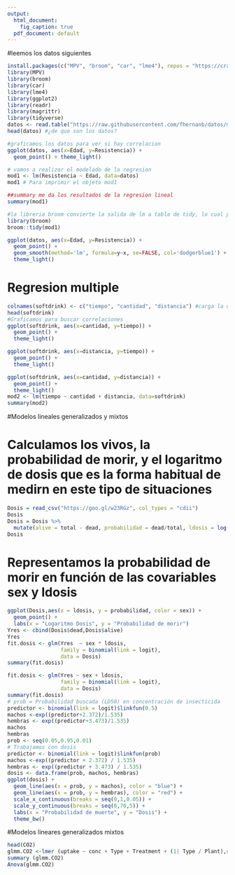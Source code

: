 ```yaml
---
output:
  html_document: 
    fig_caption: true
  pdf_document: default
---
```


#leemos los datos siguientes

```r
install.packages(c("MPV", "broom", "car", "lme4"), repos = "https://cran.r-project.org")
library(MPV)
library(broom)
library(car)
library(lme4)
library(ggplot2)
library(readr)
library(magrittr)
library(tidyverse)
datos <- read.table("https://raw.githubusercontent.com/fhernanb/datos/master/propelente", heade =TRUE)
head(datos) #¿de que son los datos?

#graficamos los datos para ver si hay correlacion
ggplot(datos, aes(x=Edad, y=Resistencia)) + 
  geom_point() + theme_light()

# vamos a realizar el modelado de la regresion
mod1 <- lm(Resistencia ~ Edad, data=datos)
mod1 # Para imprimir el objeto mod1

##summary me da los resultados de la regresion lineal
summary(mod1)
```

```r
#la libreria broom convierte la salida de lm a tabla de tidy, lo cual permite manipular los datos mediante tidyverse
library(broom)
broom::tidy(mod1)
```

```r
ggplot(datos, aes(x=Edad, y=Resistencia)) + 
  geom_point() +
  geom_smooth(method='lm', formula=y~x, se=FALSE, col='dodgerblue1') +
  theme_light()
```

# Regresion multiple

```r
colnames(softdrink) <- c("tiempo", "cantidad", "distancia") #carga la dataframe softdrink y asignale los nombres "tiempo", "cantidad" y "distancia" a cada columna
head(softdrink)
#Graficamos para buscar correlaciones
ggplot(softdrink, aes(x=cantidad, y=tiempo)) + 
  geom_point() +
  theme_light()

ggplot(softdrink, aes(x=distancia, y=tiempo)) + 
  geom_point() +
  theme_light()

ggplot(softdrink, aes(x=cantidad, y=distancia)) + 
  geom_point() +
  theme_light()
mod2 <- lm(tiempo ~ cantidad + distancia, data=softdrink)
summary(mod2)


```

#Modelos lineales generalizados y mixtos

# Calculamos los vivos, la probabilidad de morir, y el logaritmo de dosis que es la forma habitual de medirn en este tipo de situaciones

```r
Dosis = read_csv("https://goo.gl/w23RGz", col_types = "cdii")
Dosis
Dosis = Dosis %>%  
  mutate(alive = total - dead, probabilidad = dead/total, ldosis = log(dosis))
Dosis
```

# Representamos la probabilidad de morir en función de las covariables sex y ldosis

```r
ggplot(Dosis,aes(x = ldosis, y = probabilidad, color = sex)) + 
  geom_point() +
  labs(x = "Logaritmo Dosis", y = "Probabilidad de morir") 
Yres <- cbind(Dosis$dead,Dosis$alive)
Yres
fit.dosis <- glm(Yres  ~ sex * ldosis,
                 family = binomial(link = logit),
                 data = Dosis)
summary(fit.dosis)
```

```r
fit.dosis <- glm(Yres ~ sex + ldosis,
                 family = binomial(link = logit),
                 data = Dosis)
summary(fit.dosis)
# prob = Probabilidad buscada (LD50) en concentración de insectícida
predictor <- binomial(link = logit)$linkfun(0.5)
machos <-exp((predictor+2.372)/1.535)
hembras <- exp((predictor+3.473)/1.535)
machos
hembras
prob <- seq(0.05,0.95,0.01)
# Trabajamos con dosis 
predictor <- binomial(link = logit)$linkfun(prob)
machos <-exp((predictor + 2.372) / 1.535)
hembras <- exp((predictor + 3.473) / 1.535)
dosis <- data.frame(prob, machos, hembras)
ggplot(dosis) + 
  geom_line(aes(x = prob, y = machos), color = "blue") + 
  geom_line(aes(x = prob, y = hembras), color = "red") + 
  scale_x_continuous(breaks = seq(0,1,0.05)) +
  scale_y_continuous(breaks = seq(0,70,5)) +
  labs(x = "Probabilidad de muerte", y = "Dosis") + 
  theme_bw()
```

#Modelos lineares generalizados mixtos

```r
head(CO2)
glmm.CO2 <-lmer (uptake ~ conc + Type + Treatment + (1| Type / Plant),data = CO2)
summary (glmm.CO2)
Anova(glmm.CO2)
```
